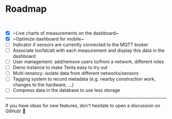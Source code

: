 # Roadmap

<br />

- [x] ~Live charts of measurements on the dashboard~
- [x] ~Optimize dashboard for mobile~
- [ ] Indicator if sensors are currently connected to the MQTT broker
- [ ] Associate lon/lat/alt with each measurement and display this data in the dashboard
- [ ] User management: add/remove users to/from a network, different roles
- [ ] Demo instance to make Tenta easy to try out
- [ ] Multi-tenancy: isolate data from different networks/sensors
- [ ] Tagging system to record metadata (e.g. nearby construction work, changes to the hardware, ...)
- [ ] Compress data in the database to use less storage

---

If you have ideas for new features, don't hesitate to open a discussion on GitHub! 🍰
